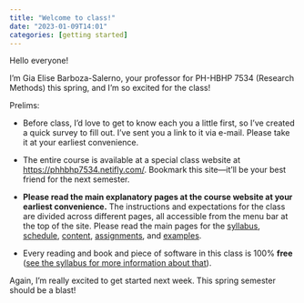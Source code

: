 ```yaml
---
title: "Welcome to class!"
date: "2023-01-09T14:01"
categories: [getting started]
---
```


Hello everyone!

I’m Gia Elise Barboza-Salerno, your professor for PH-HBHP 7534 (Research Methods) this spring, and I’m so excited for the class! 

Prelims:

- Before class, I'd love to get to know each you a little first, so I've created a quick survey to fill out. I've sent you a link to it via e-mail. Please take it at your earliest convenience.

- The entire course is available at a special class website at <https://phhbhp7534.netifly.com/>. Bookmark this site—it'll be your best friend for the next semester. 

- **Please read the main explanatory pages at the course website at your earliest convenience.** The instructions and expectations for the class are divided across different pages, all accessible from the menu bar at the top of the site. Please read the main pages for the [syllabus](/syllabus.qmd), [schedule](/schedule.qmd), [content](/content/index.qmd), [assignments](/assignment/index.qmd), and [examples](/example/index.qmd).

- Every reading and book and piece of software in this class is 100% **free** ([see the syllabus for more information about that](/syllabus.qmd#course-materials)).

 

Again, I'm really excited to get started next week. This spring semester should be a blast!
